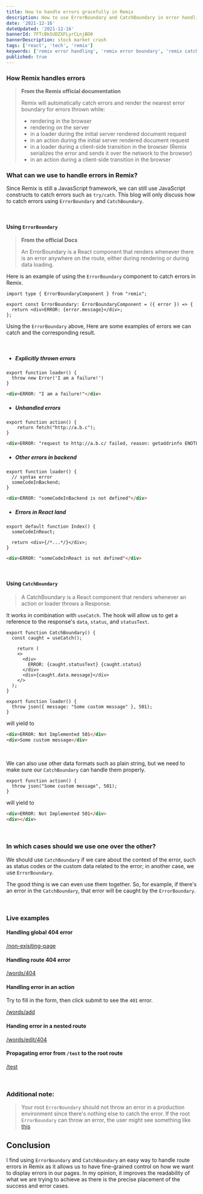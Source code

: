 ```yaml
---
title: How to handle errors gracefully in Remix
description: How to use ErrorBoundary and CatchBoundary in error handling
date: '2021-12-16'
dateUpdated: '2021-12-16'
bannerId: 7FTcBk5UDZXFLyrCLnjBO0
bannerDescription: stock market crash 
tags: ['react', 'tech', 'remix']
keywords: ['remix error handling', 'remix error boundary', 'remix catch boundary']
published: true
---
```


### How Remix handles errors

> **From the Remix official documentation**
>
> Remix will automatically catch errors and render the nearest error boundary for errors thrown while:
>
> - rendering in the browser
> - rendering on the server
> - in a loader during the initial server rendered document request
> - in an action during the initial server rendered document request
> - in a loader during a client-side transition in the browser (Remix serializes the error and sends it over the network to the browser)
> - in an action during a client-side transition in the browser

### What can we use to handle errors in Remix?

Since Remix is still a JavasScript framework, we can still use JavaScript constructs to catch errors such as `try/cath`.
This blog will only discuss how to catch errors using `ErrorBoundary` and `CatchBoundary`.

<br />

#### Using `ErrorBoundary`

> **From the official Docs**
>
> An ErrorBoundary is a React component that renders whenever there is an error anywhere on the route, either during rendering or during data loading.

Here is an example of using the `ErrorBoundary` component to catch errors in Remix.

```tsx
import type { ErrorBoundaryComponent } from "remix";

export const ErrorBoundary: ErrorBoundaryComponent = ({ error }) => {
  return <div>ERROR: {error.message}</div>;
};
```

Using the `ErrorBoundary` above, Here are some examples of errors we can catch and the corresponding result.

<br />

- ##### Explicitly thrown errors
```tsx
export function loader() {
  throw new Error('I am a failure!')
}
```

```html noLine
<div>ERROR: "I am a failure!"</div>
```

- ##### Unhandled errors

```tsx
export function action() {
	return fetch("http://a.b.c");
}
```

```html noLine
<div>ERROR: "request to http://a.b.c/ failed, reason: getaddrinfo ENOTFOUND a.b.c"</div>
```

- ##### Other errors in backend
```tsx
export function loader() {
  // syntax error
  someCodeInBackend;
}
```

```html noLine
<div>ERROR: "someCodeInBackend is not defined"</div>
```

- ##### Errors in React land

```tsx
export default function Index() {
  someCodeInReact;

  return <div>{/*...*/}</div>;
}
```

```html noLine
<div>ERROR: "someCodeInReact is not defined"</div>
```

<br />

#### Using `CatchBoundary`

> A CatchBoundary is a React component that renders whenever an action or loader throws a Response.

It works in combination with `useCatch`. The hook will allow us to get a reference to the response's `data`, `status`, and `statusText`.

```tsx
export function CatchBoundary() {
  const caught = useCatch();

	return (
    <>
      <div>
        ERROR: {caught.statusText} {caught.status}
      </div>
      <div>{caught.data.message}</div>
    </>
  );
}
```

```tsx
export function loader() {
  throw json({ message: "Some custom message" }, 501);
}
```

will yield to 

```html noLine
<div>ERROR: Not Implemented 501</div>
<div>Some custom message</div>
```

<br />

We can also use other data formats such as plain string,
but we need to make sure our `CatchBoundary` can handle them properly.

```tsx
export function action() {
  throw json("Some custom message", 501);
}
```

will yield to 

```html noLine
<div>ERROR: Not Implemented 501</div>
<div></div>
```

<br />

### In which cases should we use one over the other?

We should use `CatchBoundary` if we care about the context of the error, such as status codes or the custom data related to the error; in another case, we use `ErrorBoundary`.

The good thing is we can even use them together. So, for example, if there's an error in the `CatchBoundary`, that error will be caught by the `ErrorBoundary`.

<br />

### Live examples

#### Handling global 404 error
[/non-exisiting-page](https://playground-efupcps19-codegino.vercel.app/non-exisiting-page)

#### Handling route 404 error
[/words/404](https://playground-efupcps19-codegino.vercel.app/words/404)

#### Handling error in an action

Try to fill in the form, then click submit to see the `401` error.

[/words/add](https://playground-efupcps19-codegino.vercel.app/words/add)

#### Handing error in a nested route
[/words/edit/404](https://playground-efupcps19-codegino.vercel.app/words/edit/404)

#### Propagating error from `/test` to the root route
[/test](https://playground-efupcps19-codegino.vercel.app/test)

<br />

### Additional note:

> Your root `ErrorBoundary` should not throw an error in a production environment since there's nothing else to catch the error. If the root `ErrorBoundary` can throw an error, the user might see something like [this](https://playground-jb6w7fn95-codegino.vercel.app/words/404)


## Conclusion

I find using `ErrorBoundary` and `CatchBoundary` an easy way to handle route errors in Remix as it allows us to have fine-grained control on how we want to display errors in our pages.
In my opinion, it improves the readability of what we are trying to achieve as there is the precise placement of the success and error cases. 